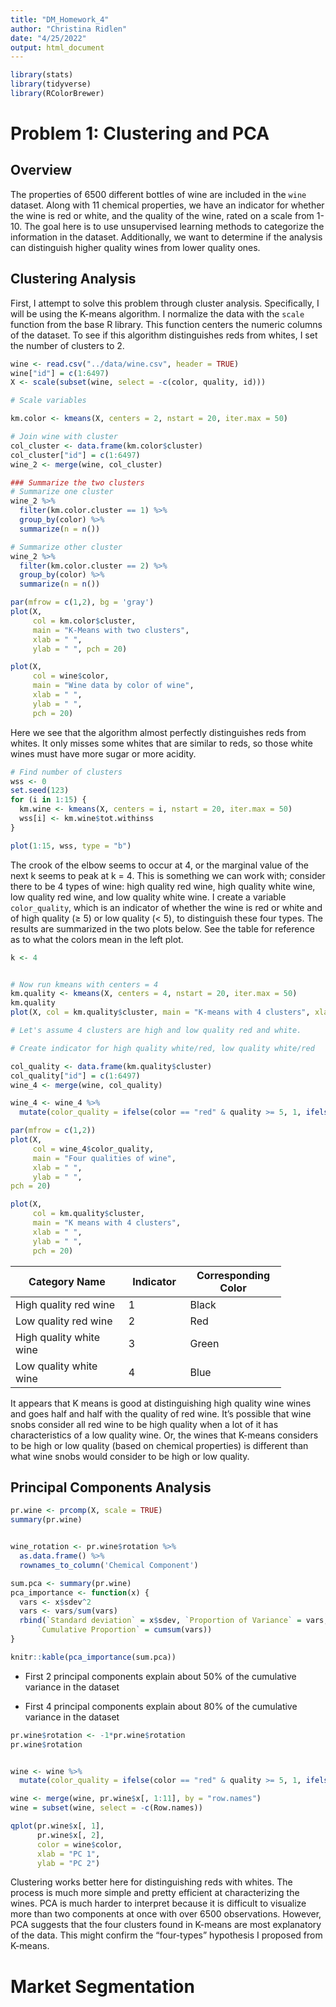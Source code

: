 ---
title: "DM_Homework_4"
author: "Christina Ridlen"
date: "4/25/2022"
output: html_document
---

```{r libraries, include = FALSE}
library(stats)
library(tidyverse)
library(RColorBrewer)
```

# Problem 1: Clustering and PCA

## Overview

The properties of 6500 different bottles of wine are included in the `wine` dataset. Along with 11 chemical properties, we have an indicator for whether the wine is red or white, and the quality of the wine, rated on a scale from 1-10. The goal here is to use unsupervised learning methods to categorize the information in the dataset. Additionally, we want to determine if the analysis can distinguish higher quality wines from lower quality ones.

## Clustering Analysis

First, I attempt to solve this problem through cluster analysis. Specifically, I will be using the K-means algorithm. I normalize the data with the `scale` function from the base R library. This function centers the numeric columns of the dataset. To see if this algorithm distinguishes reds from whites, I set the number of clusters to 2.

```{r wine_data, include = FALSE}
wine <- read.csv("../data/wine.csv", header = TRUE)
wine["id"] = c(1:6497)
X <- scale(subset(wine, select = -c(color, quality, id)))
```

```{r kmeans_color, include = FALSE}
# Scale variables

km.color <- kmeans(X, centers = 2, nstart = 20, iter.max = 50)

# Join wine with cluster
col_cluster <- data.frame(km.color$cluster)
col_cluster["id"] = c(1:6497)
wine_2 <- merge(wine, col_cluster)

### Summarize the two clusters
# Summarize one cluster
wine_2 %>%
  filter(km.color.cluster == 1) %>%
  group_by(color) %>%
  summarize(n = n())

# Summarize other cluster
wine_2 %>%
  filter(km.color.cluster == 2) %>%
  group_by(color) %>%
  summarize(n = n())

```

```{r plot_colorkm, echo = FALSE}
par(mfrow = c(1,2), bg = 'gray')
plot(X, 
     col = km.color$cluster,
     main = "K-Means with two clusters", 
     xlab = " ", 
     ylab = " ", pch = 20)

plot(X,
     col = wine$color,
     main = "Wine data by color of wine", 
     xlab = " ", 
     ylab = " ",
     pch = 20)
```

Here we see that the algorithm almost perfectly distinguishes reds from whites. It only misses some whites that are similar to reds, so those white wines must have more sugar or more acidity.

```{r kmeans_wine, include = FALSE}

# Find number of clusters
wss <- 0
set.seed(123)
for (i in 1:15) {
  km.wine <- kmeans(X, centers = i, nstart = 20, iter.max = 50)
  wss[i] <- km.wine$tot.withinss
}
```

```{r elbow_plot, echo = FALSE}
plot(1:15, wss, type = "b")
```

The crook of the elbow seems to occur at 4, or the marginal value of the next k seems to peak at k = 4. This is something we can work with; consider there to be 4 types of wine: high quality red wine, high quality white wine, low quality red wine, and low quality white wine. I create a variable `color_quality`, which is an indicator of whether the wine is red or white and of high quality ($\geq$ 5) or low quality (\< 5), to distinguish these four types. The results are summarized in the two plots below. See the table for reference as to what the colors mean in the left plot.

```{r kmeans_quality, include = FALSE}
k <- 4


# Now run kmeans with centers = 4
km.quality <- kmeans(X, centers = 4, nstart = 20, iter.max = 50)
km.quality
plot(X, col = km.quality$cluster, main = "K-means with 4 clusters", xlab = " ", ylab = " ", pch = 20)

# Let's assume 4 clusters are high and low quality red and white.

# Create indicator for high quality white/red, low quality white/red

col_quality <- data.frame(km.quality$cluster)
col_quality["id"] = c(1:6497)
wine_4 <- merge(wine, col_quality)

wine_4 <- wine_4 %>%
  mutate(color_quality = ifelse(color == "red" & quality >= 5, 1, ifelse(color == "red" & quality < 5, 2, ifelse(color == "white" & quality >= 5, 3, 4))))
```

```{r kmeans_quality_plots, echo = FALSE}

par(mfrow = c(1,2))
plot(X,
     col = wine_4$color_quality,
     main = "Four qualities of wine",
     xlab = " ",
     ylab = " ",
pch = 20)

plot(X,
     col = km.quality$cluster,
     main = "K means with 4 clusters",
     xlab = " ",
     ylab = " ",
     pch = 20)
```

+-------------------------+-------------+---------------------+
| Category Name           | Indicator   | Corresponding Color |
+=========================+=============+=====================+
| High quality red wine   | 1           | Black               |
+-------------------------+-------------+---------------------+
| Low quality red wine    | 2           | Red                 |
+-------------------------+-------------+---------------------+
| High quality white wine | 3           | Green               |
+-------------------------+-------------+---------------------+
| Low quality white wine  | 4           | Blue                |
+-------------------------+-------------+---------------------+

It appears that K means is good at distinguishing high quality wine wines and goes half and half with the quality of red wine. It's possible that wine snobs consider all red wine to be high quality when a lot of it has characteristics of a low quality wine. Or, the wines that K-means considers to be high or low quality (based on chemical properties) is different than what wine snobs would consider to be high or low quality.

## Principal Components Analysis


```{r pr_wine, include = FALSE}
pr.wine <- prcomp(X, scale = TRUE)
summary(pr.wine)


wine_rotation <- pr.wine$rotation %>%
  as.data.frame() %>%
  rownames_to_column('Chemical Component')
```

```{r sumtab, echo = FALSE}
sum.pca <- summary(pr.wine)
pca_importance <- function(x) {
  vars <- x$sdev^2
  vars <- vars/sum(vars)
  rbind(`Standard deviation` = x$sdev, `Proportion of Variance` = vars, 
      `Cumulative Proportion` = cumsum(vars))
}

knitr::kable(pca_importance(sum.pca))

```

-   First 2 principal components explain about 50% of the cumulative variance in the dataset

-   First 4 principal components explain about 80% of the cumulative variance in the dataset
```{r pr_comp_wine, include = FALSE}
pr.wine$rotation <- -1*pr.wine$rotation
pr.wine$rotation


wine <- wine %>%
  mutate(color_quality = ifelse(color == "red" & quality >= 5, 1, ifelse(color == "red" & quality < 5, 2, ifelse(color == "white" & quality >= 5, 3, 4))))


```

```{r qplot_wine_pca, include = FALSE}
wine <- merge(wine, pr.wine$x[, 1:11], by = "row.names")
wine = subset(wine, select = -c(Row.names))

qplot(pr.wine$x[, 1], 
      pr.wine$x[, 2], 
      color = wine$color, 
      xlab = "PC 1", 
      ylab = "PC 2")
```

Clustering works better here for distinguishing reds with whites. The process is much more simple and pretty efficient at characterizing the wines. PCA is much harder to interpret because it is difficult to visualize more than two components at once with over 6500 observations. However, PCA suggests that the four clusters found in K-means are most explanatory of the data. This might confirm the "four-types" hypothesis I proposed from K-means. 


# Market Segmentation



